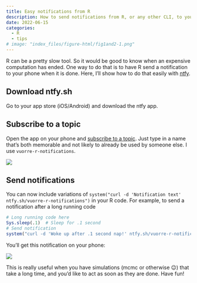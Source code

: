 ```yaml
---
title: Easy notifications from R
description: How to send notifications from R, or any other CLI, to your phone
date: 2022-06-15
categories:
  - R
  - tips
# image: "index_files/figure-html/fig1and2-1.png"
---
```


R can be a pretty slow tool. So it would be good to know when an expensive computation has ended. One way to do that is to have R send a notification to your phone when it is done. Here, I'll show how to do that easily with [ntfy](https://ntfy.sh).

## Download ntfy.sh

Go to your app store (iOS/Android) and download the ntfy app. 

## Subscribe to a topic

Open the app on your phone and [subscribe to a topic](https://ntfy.sh/docs/subscribe/phone/). Just type in a name that's both memorable and not likely to already be used by someone else. I use `vuorre-r-notifications`.

![](images/subscribe.jpeg){fig-alt="Subscribing to vuorre-r-notifications on ntfy.sh"}

## Send notifications

You can now include variations of `system("curl -d 'Notification text' ntfy.sh/vuorre-r-notifications")` in your R code. For example, to send a notification after a long running code

```r
# Long running code here
Sys.sleep(.1)  # Sleep for .1 second
# Send notification
system("curl -d 'Woke up after .1 second nap!' ntfy.sh/vuorre-r-notifications")
```

You'll get this notification on your phone:

![](images/notification.jpeg){fig-alt="Notification received on phone"}

This is really useful when you have simulations (mcmc or otherwise 😉) that take a long time, and you'd like to act as soon as they are done. Have fun!
